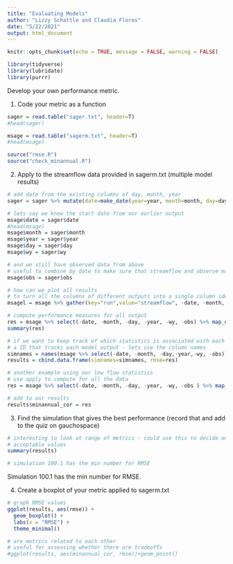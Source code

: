 ```yaml
---
title: "Evaluating Models"
author: "Lizzy Schattle and Claudia Flores"
date: "5/22/2021"
output: html_document
---
```


```r
knitr::opts_chunk$set(echo = TRUE, message = FALSE, warning = FALSE)
```

```r
library(tidyverse)
library(lubridate)
library(purrr)
```

Develop your own performance metric.

1. Code your metric as a function
```r
sager = read.table("sager.txt", header=T)
#head(sager)

msage = read.table("sagerm.txt", header=T)
#head(msage)

source("rmse.R")
source("check_minannual.R")
```

2. Apply to the streamflow data provided in sagerm.txt (multiple model results)
```r
# add date from the existing columns of day, month, year
sager = sager %>% mutate(date=make_date(year=year, month=month, day=day))

# lets say we know the start date from our earlier output
msage$date = sager$date
#head(msage)
msage$month = sager$month
msage$year = sager$year
msage$day = sager$day
msage$wy = sager$wy

# and we still have observed data from above
# useful to combine by date to make sure that streamflow and observe match
msage$obs = sager$obs

# how can we plot all results
# to turn all the columns of different outputs into a single column identified by "run"
msagel = msage %>% gather(key="run",value="streamflow", -date, -month, -day, -year, -wy, -obs)

# compute performance measures for all output
res = msage %>% select(-date, -month, -day, -year, -wy, -obs) %>% map_dbl(~rmse(m=.x, o=msage$obs))
summary(res)

# if we want to keep track of which statistics is associated with each run, we need a unique identifies
# a ID that tracks each model output - lets use the column names
simnames = names(msage %>% select(-date, -month, -day,-year,-wy, -obs))
results = cbind.data.frame(simnames=simnames, rmse=res)

# another example using our low flow statistics
# use apply to compute for all the data
res = msage %>% select(-date, -month, -day, -year, -wy, -obs ) %>% map_dbl(~check_minannual( o=msage$obs, month=msage$month, day=msage$day, year=msage$year, wy=msage$wy, m=.x))

# add to our results
results$minannual_cor = res
```

3.  Find the simulation that gives the best performance (record that and add to the quiz on gauchospace)
```r
# interesting to look at range of metrics - could use this to decide on
# acceptable values
summary(results)

# simulation 100.1 has the min number for RMSE
```
Simulation 100.1 has the min number for RMSE.

4. Create a boxplot of your metric applied to sagerm.txt
```r
# graph RMSE values
ggplot(results, aes(rmse)) +
  geom_boxplot() +
  labs(x = "RMSE") +
  theme_minimal()

# are metrics related to each other
# useful for assessing whether there are tradeoffs
#ggplot(results, aes(minannual_cor, rmse))+geom_point()

```

